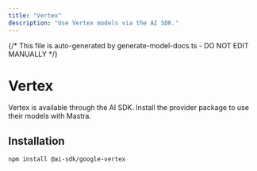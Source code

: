 ```yaml
---
title: "Vertex"
description: "Use Vertex models via the AI SDK."
---
```


{/* This file is auto-generated by generate-model-docs.ts - DO NOT EDIT MANUALLY */}

# Vertex

Vertex is available through the AI SDK. Install the provider package to use their models with Mastra.

## Installation

```bash npm2yarn copy
npm install @ai-sdk/google-vertex
```

